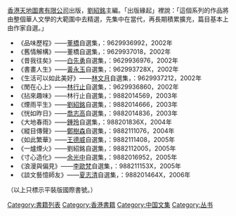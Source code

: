 [[香港|香港]][[天地圖書有限公司|天地圖書有限公司]]出版，[[劉紹銘|劉紹銘]]主編。「出版緣起」裡說：「這個系列的作品將由整個華人文學的大範圍中去精選，先集中在當代，再長期積累擴充，篇目基本上由作家自選。」

*《品味歷程》——[[董橋|董橋]]自選集，{{lang|en|ISBN}}：9629936992，2002年
*《舊情解構》——董橋自選集，{{lang|en|ISBN}}：9629937018，2002年
*《昔我往矣》——[[白先勇|白先勇]]自選集，{{lang|en|ISBN}}：9629936976，2002年
*《書畫人生》——[[黃永玉|黃永玉]]自選集，{{lang|en|ISBN}}：962993728X，2002年
*《生活可以如此美好》——[[林文月|林文月]]自選集，{{lang|en|ISBN}}：9629937212，2002年
*《閒在心上》——[[林行止|林行止]]自選集，{{lang|en|ISBN}}：9629936860，2002年
*《拈來趣味》——林行止自選集，{{lang|en|ISBN}}：9882014569，2003年
*《煙雨平生》——[[劉紹銘|劉紹銘]]自選集，{{lang|en|ISBN}}：9882014666，2003年
*《恍如昨日》——[[喬志高|喬志高]]自選集，{{lang|en|ISBN}}：9882014836，2003年
*《大地春雨》——[[鍾玲|鍾玲]]自選集，{{lang|en|ISBN}}：988201836X，2004年
*《縱目傳聲》——[[鄭樹森_(文學評論家)|鄭樹森]]自選集，{{lang|en|ISBN}}：9882111076，2004年
*《如此繁華》——[[王德威|王德威]]自選集，{{lang|en|ISBN}}：9882111408，2005年
*《一爐煙火》——劉紹銘自選集，{{lang|en|ISBN}}：9882112005，2005年
*《寸心造化》——[[余光中|余光中]]自選集，{{lang|en|ISBN}}：9882016952，2005年
*《浪漫與偏見》——[[李歐梵|李歐梵]]自選集，{{lang|en|ISBN}}：988211153X，2005年
*《談文藝憶師友》——[[夏志清|夏志清]]自選集，{{lang|en|ISBN}}：988201464X，2006年

（以上只標示平裝版國際書號。）

[[Category:書籍列表|Category:書籍列表]]
[[Category:香港書籍|Category:香港書籍]]
[[Category:中国文集|Category:中国文集]]
[[Category:丛书|Category:丛书]]